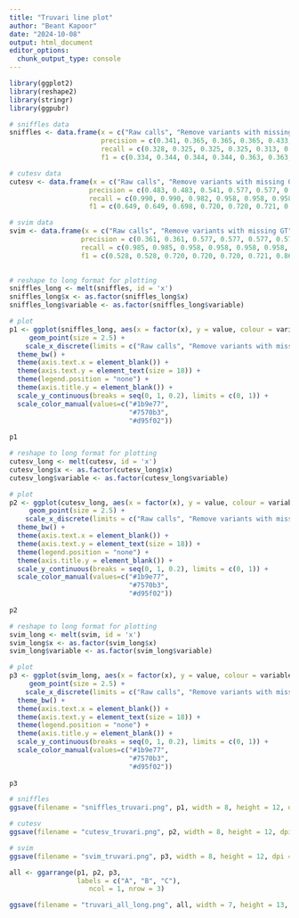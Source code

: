 ```yaml
---
title: "Truvari line plot"
author: "Beant Kapoor"
date: "2024-10-08"
output: html_document
editor_options: 
  chunk_output_type: console
---
```


```r
library(ggplot2)
library(reshape2)
library(stringr)
library(ggpubr)

# sniffles data
sniffles <- data.frame(x = c("Raw calls", "Remove variants with missing GT", "Remove QUAL<20", "Remove SV>1Mb", "Remove IMPRECISE variants", "Remove 0/0 in Ref", "Remove SVs with Mendelian Inheritance error"),
                       precision = c(0.341, 0.365, 0.365, 0.365, 0.433, 0.437, 0.776),
                       recall = c(0.328, 0.325, 0.325, 0.325, 0.313, 0.311, 0.291),
                       f1 = c(0.334, 0.344, 0.344, 0.344, 0.363, 0.363, 0.424))

# cutesv data
cutesv <- data.frame(x = c("Raw calls", "Remove variants with missing GT", "Remove QUAL<20", "Remove SV>1Mb", "Remove IMPRECISE variants", "Remove 0/0 in Ref", "Remove SVs with Mendelian Inheritance error"),
                    precision = c(0.483, 0.483, 0.541, 0.577, 0.577, 0.578, 0.886),
                    recall = c(0.990, 0.990, 0.982, 0.958, 0.958, 0.958, 0.915),
                    f1 = c(0.649, 0.649, 0.698, 0.720, 0.720, 0.721, 0.900))

# svim data
svim <- data.frame(x = c("Raw calls", "Remove variants with missing GT", "Remove QUAL<20", "Remove SV>1Mb", "Remove IMPRECISE variants", "Remove 0/0 in Ref", "Remove SVs with Mendelian Inheritance error"),
                  precision = c(0.361, 0.361, 0.577, 0.577, 0.577, 0.578, 0.802),
                  recall = c(0.985, 0.985, 0.958, 0.958, 0.958, 0.958, 0.941),
                  f1 = c(0.528, 0.528, 0.720, 0.720, 0.720, 0.721, 0.866))
                    
```


```r
# reshape to long format for plotting
sniffles_long <- melt(sniffles, id = 'x')
sniffles_long$x <- as.factor(sniffles_long$x)
sniffles_long$variable <- as.factor(sniffles_long$variable)

# plot
p1 <- ggplot(sniffles_long, aes(x = factor(x), y = value, colour = variable, group = variable)) +      geom_line(linetype = "dashed", size = 1.5) +
     geom_point(size = 2.5) +
    scale_x_discrete(limits = c("Raw calls", "Remove variants with missing GT", "Remove QUAL<20",     "Remove SV>1Mb", "Remove IMPRECISE variants", "Remove 0/0 in Ref", "Remove SVs with Mendelian Inheritance error")) +
  theme_bw() +
  theme(axis.text.x = element_blank()) +
  theme(axis.text.y = element_text(size = 18)) +
  theme(legend.position = "none") +
  theme(axis.title.y = element_blank()) +
  scale_y_continuous(breaks = seq(0, 1, 0.2), limits = c(0, 1)) +
  scale_color_manual(values=c("#1b9e77",
                              "#7570b3", 
                              "#d95f02"))
  
p1
```

```r
# reshape to long format for plotting
cutesv_long <- melt(cutesv, id = 'x')
cutesv_long$x <- as.factor(cutesv_long$x)
cutesv_long$variable <- as.factor(cutesv_long$variable)

# plot
p2 <- ggplot(cutesv_long, aes(x = factor(x), y = value, colour = variable, group = variable)) +      geom_line(linetype = "dashed", size = 1.5) +
     geom_point(size = 2.5) +
    scale_x_discrete(limits = c("Raw calls", "Remove variants with missing GT", "Remove QUAL<20",     "Remove SV>1Mb", "Remove IMPRECISE variants", "Remove 0/0 in Ref", "Remove SVs with Mendelian Inheritance error")) +
  theme_bw() +
  theme(axis.text.x = element_blank()) +
  theme(axis.text.y = element_text(size = 18)) +
  theme(legend.position = "none") +
  theme(axis.title.y = element_blank()) +
  scale_y_continuous(breaks = seq(0, 1, 0.2), limits = c(0, 1)) +
  scale_color_manual(values=c("#1b9e77",
                              "#7570b3", 
                              "#d95f02"))
  
p2
```

```r
# reshape to long format for plotting
svim_long <- melt(svim, id = 'x')
svim_long$x <- as.factor(svim_long$x)
svim_long$variable <- as.factor(svim_long$variable)

# plot
p3 <- ggplot(svim_long, aes(x = factor(x), y = value, colour = variable, group = variable)) +      geom_line(linetype = "dashed", size = 1.5) +
     geom_point(size = 2.5) +
    scale_x_discrete(limits = c("Raw calls", "Remove variants with missing GT", "Remove QUAL<20",     "Remove SV>1Mb", "Remove IMPRECISE variants", "Remove 0/0 in Ref", "Remove SVs with Mendelian Inheritance error")) +
  theme_bw() +
  theme(axis.text.x = element_blank()) +
  theme(axis.text.y = element_text(size = 18)) +
  theme(legend.position = "none") +
  theme(axis.title.y = element_blank()) +
  scale_y_continuous(breaks = seq(0, 1, 0.2), limits = c(0, 1)) +
  scale_color_manual(values=c("#1b9e77",
                              "#7570b3", 
                              "#d95f02"))
  
p3
```

```r
# sniffles
ggsave(filename = "sniffles_truvari.png", p1, width = 8, height = 12, dpi = 500, units = "in", device = "png")

# cutesv
ggsave(filename = "cutesv_truvari.png", p2, width = 8, height = 12, dpi = 500, units = "in", device = "png")

# svim
ggsave(filename = "svim_truvari.png", p3, width = 8, height = 12, dpi = 500, units = "in", device = "png")

all <- ggarrange(p1, p2, p3,
                 labels = c("A", "B", "C"),
                    ncol = 1, nrow = 3)

ggsave(filename = "truvari_all_long.png", all, width = 7, height = 13, dpi = 300, units = "in", device = "png")
```



